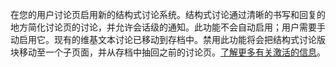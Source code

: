 在您的用户讨论页启用新的结构式讨论系统。结构式讨论通过清晰的书写和回复的地方简化讨论页的讨论，并允许会话级的通知。此功能不会自动启用；用户需要手动启用它。现有的维基文本讨论已移动到存档中。禁用此功能将会把结构式讨论版块移动至一个子页面，并从存档中抽回之前的讨论页。[[mw:Special:MyLanguage/Help:Structured_Discussions/Activation#Activate|了解更多有关激活的信息]]。